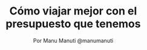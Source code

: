 ---
# *Hero*
section_type: hero
title: Cómo viajar mejor con el presupuesto que tenemos
description: Bandita, ¿no les pasa que apenas tienen un poco de dinero ya quieren comenzar a planear un viaje? A mí me pasa todo el tiempo.
author: Por Manu Manuti @manumanuti
read_duration: 5 MIN DE LECTURA
categories:
- VIAJESYDINERO
hero_image: como-viajar-mejor-con-el-presupuesto-que-tenemos/hero.png
---